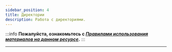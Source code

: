 ```yaml
---
sidebar_position: 4
title: Директории
description: Работа с директориями.
---
```

:::info **Пожалуйста, ознакомьтесь с [*Правилами использования материалов на данном ресурсе*](../Disclaimer).**
:::
_______________________________________________